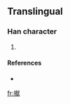 ==Translingual==

===Han character===
{{Han char|rn=64|rad=手|as=13|sn=16|four=|canj=手十月大 (QJBK)}}

# {{defn|Han|sort=手13}}

====References====
* {{Han ref|kx=0459.201|hdz=31967.011|uh=64DC|ud=25820}}

[[fr:擜]]